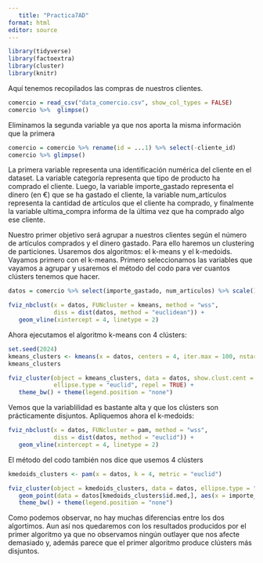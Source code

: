 ```yaml
---
   title: "Practica7AD"
format: html
editor: source
---
```

```r
library(tidyverse)
library(factoextra)
library(cluster)
library(knitr)
```


Aquí tenemos recopilados las compras de nuestros clientes.
   
```r
comercio = read_csv("data_comercio.csv", show_col_types = FALSE)
comercio %>%  glimpse()
```

Eliminamos la segunda variable ya que nos aporta la misma información que la primera 

```r
comercio = comercio %>% rename(id = ...1) %>% select(-cliente_id)
comercio %>% glimpse()
```
La primera variable representa una identificación numérica del cliente en el dataset. La variable categoría representa que tipo de producto ha comprado el cliente. Luego, la variable importe_gastado representa el dinero (en €) que se ha gastado el cliente, la variable num_artículos representa la cantidad de artículos que el cliente ha comprado, y finalmente la variable ultima_compra informa de la última vez que ha comprado algo ese cliente.

Nuestro primer objetivo será agrupar a nuestros clientes según el número de artículos comprados y el dinero gastado. Para ello haremos un clustering de particiones. Usaremos dos algoritmos: el k-means y el k-medoids. Vayamos primero con el k-means. Primero seleccionamos las variables que vayamos a agrupar y usaremos el método del codo para ver cuantos clústers tenemos que hacer.


```r
datos = comercio %>% select(importe_gastado, num_articulos) %>% scale()

fviz_nbclust(x = datos, FUNcluster = kmeans, method = "wss",
             diss = dist(datos, method = "euclidean")) +
   geom_vline(xintercept = 4, linetype = 2)
```

Ahora ejecutamos el algoritmo k-means con 4 clústers:

```r
set.seed(2024)
kmeans_clusters <- kmeans(x = datos, centers = 4, iter.max = 100, nstart = 100, algorithm = "Lloyd")
kmeans_clusters

fviz_cluster(object = kmeans_clusters, data = datos, show.clust.cent = TRUE,
             ellipse.type = "euclid", repel = TRUE) +
   theme_bw() + theme(legend.position = "none")
```

Vemos que la variablilidad es bastante alta y que los clústers son prácticamente disjuntos. Apliquemos ahora el k-medoids:


```r
fviz_nbclust(x = datos, FUNcluster = pam, method = "wss",
             diss = dist(datos, method = "euclid")) +
   geom_vline(xintercept = 4, linetype = 2)

```

El método del codo también nos dice que usemos 4 clústers


```r
kmedoids_clusters <- pam(x = datos, k = 4, metric = "euclid")

fviz_cluster(object = kmedoids_clusters, data = datos, ellipse.type = "euclid", repel = TRUE) +
   geom_point(data = datos[kmedoids_clusters$id.med,], aes(x = importe_gastado, y = num_articulos), size = 5, shape = 18) +
   theme_bw() + theme(legend.position = "none") 
```
Como podemos observar, no hay muchas diferencias entre los dos algortimos. Aun así nos quedaremos con los resultados producidos por el primer algoritmo ya que no observamos ningún outlayer que nos afecte demasiado y, además parece que el primer algoritmo produce clústers más disjuntos.